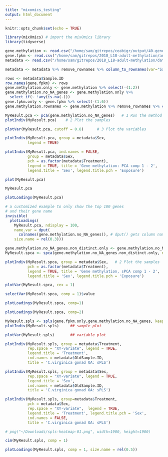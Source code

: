 ```yaml
---
title: "mixomics_testing"
output: html_document
---
```


```r
knitr::opts_chunk$set(echo = TRUE)
```


```r
library(mixOmics) # import the mixOmics library
library(tidyverse)
```

```r
gene.methylation <- read.csv("/home/sam/gitrepos/ceabigr/output/40-gene-methylaiton.csv")
gene.fpkm <- read.csv("/home/sam/gitrepos/2018_L18-adult-methylation/analyses/gene_fpkm.csv")
metadata <- read.csv("/home/sam/gitrepos/2018_L18-adult-methylation/data/adult-meta.csv")

metadata <- metadata %>% remove_rownames %>% column_to_rownames(var="Sample.ID")

rows <- metadata$Sample.ID
row.names(gene.fpkm) <- rows
gene.methylation.only <- gene.methylation %>% select(-(1:2))
gene.methylation.no_NA_genes <- gene.methylation.only %>% 
  select_if(~ !any(is.na(.)))
gene.fpkm.only <- gene.fpkm %>% select(-(1:6))
gene.methylation.rownames <- gene.methylation %>% remove_rownames %>% column_to_rownames(var="sample_id") %>% select(., -"X")
```

```r
MyResult.pca <- pca(gene.methylation.no_NA_genes)   # 1 Run the method
plotIndiv(MyResult.pca)    # 2 Plot the samples
```

```r
plotVar(MyResult.pca, cutoff = 0.8)      # 3 Plot the variables
```
```r
plotIndiv(MyResult.pca, group = metadata$Sex, 
          legend = TRUE)
```


```r
plotIndiv(MyResult.pca, ind.names = FALSE,
          group = metadata$Sex,
          pch = as.factor(metadata$Treatment),
          legend = TRUE, title = 'Gene methylation: PCA comp 1 - 2',
          legend.title = 'Sex', legend.title.pch = 'Exposure')
```


```r
plot(MyResult.pca)
```

```r
MyResult.pca
```

```r
plotLoadings(MyResult.pca)
```

```r
# a customized example to only show the top 100 genes 
# and their gene name
invisible(
  plotLoadings(
    MyResult.pca, ndisplay = 100, 
    name.var = dput(
      colnames(gene.methylation.no_NA_genes)), # dput() gets column names as vector
    size.name = rel(0.3)))

```

```r

gene.methylation.no_NA_genes.non_distinct.only <- gene.methylation.no_NA_genes %>% select(where(~n_distinct(.) > 1 ))
MyResult.spca <- spca(gene.methylation.no_NA_genes.non_distinct.only, ncomp = 3, keepX = c(21,21,21)) # Max is 21 for each component

plotIndiv(MyResult.spca, group = metadata$Sex,   # 2 Plot the samples
          pch = as.factor(metadata$Treatment),
          legend = TRUE, title = 'Gene methylation, sPCA comp 1 - 2',
          legend.title = 'Sex', legend.title.pch = 'Exposure')

```

```r
plotVar(MyResult.spca, cex = 1)                                        # 3 Plot the variables
```

```r
selectVar(MyResult.spca, comp = 1)$value
```

```r
plotLoadings(MyResult.spca, comp=1)

```


```r
plotLoadings(MyResult.spca, comp=2)

```

```r
MyResult.spls <- spls(gene.fpkm.only,gene.methylation.no_NA_genes, keepX = c(25, 25), keepY = c(25,25))
plotIndiv(MyResult.spls)     ## sample plot
```

```r
plotVar(MyResult.spls)       ## variable plot
```

```r
plotIndiv(MyResult.spls, group = metadata$Treatment,
          rep.space = "XY-variate", legend = TRUE,
          legend.title = 'Treatment',
          ind.names = metadata$OldSample.ID,
          title = 'C.virginica gonad OA: sPLS')
```

```r
plotIndiv(MyResult.spls, group = metadata$Sex,
          rep.space = "XY-variate", legend = TRUE,
          legend.title = 'Sex',
          ind.names = metadata$OldSample.ID,
          title = 'C.virginica gonad OA: sPLS')

```

```r
plotIndiv(MyResult.spls, group=metadata$Treatment,
          pch = metadata$Sex,
          rep.space = "XY-variate",  legend = TRUE,
          legend.title = 'Treatment', legend.title.pch = 'Sex',
          ind.names = FALSE, 
          title = 'C.virginica gonad OA: sPLS')
```

```r
# png("~/Downloads/spls-heatmap-01.png", width=1900, height=1900)

cim(MyResult.spls, comp = 1)

```

```r
plotLoadings(MyResult.spls, comp = 1, size.name = rel(0.5))
```

